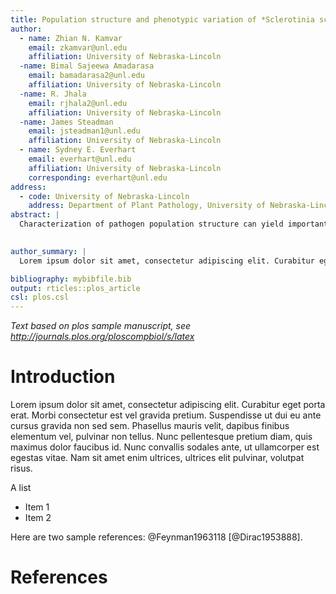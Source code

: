 ```yaml
---
title: Population structure and phenotypic variation of *Sclerotinia sclerotiorum* from dry bean throughout the United States, and from Mexico, France, and Australia
author:
  - name: Zhian N. Kamvar
    email: zkamvar@unl.edu
    affiliation: University of Nebraska-Lincoln
  -name: Bimal Sajeewa Amadarasa
    email: bamadarasa2@unl.edu
    affiliation: University of Nebraska-Lincoln
  -name: R. Jhala
    email: rjhala2@unl.edu
    affiliation: University of Nebraska-Lincoln
  -name: James Steadman
    email: jsteadman1@unl.edu
    affiliation: University of Nebraska-Lincoln
  - name: Sydney E. Everhart
    email: everhart@unl.edu
    affiliation: University of Nebraska-Lincoln
    corresponding: everhart@unl.edu
address:
  - code: University of Nebraska-Lincoln
    address: Department of Plant Pathology, University of Nebraska-Lincoln, Lincoln 68583
abstract: |
  Characterization of pathogen population structure can yield important insight into pathogen biology and epidemiology. A worldwide collection of 366 *S. sclerotiorum* isolates from 26 dry and snap bean cultivars and experimental lines in Australia, France, Mexico, and 10 bean production states in the U.S. collected from 2003 to 2012 were genotyped at 16 microsatellite loci. A total of 165 multilocus genotypes were identified using a subset of 11 loci that followed an expected repeat motif.  There were a total of 87 mycelial compatibility groups (MCGs) in the collection of isolates. We did not detect an association of MLGs and MCGs. Discriminant analysis of principal components using clone corrected data showed region of origin was the best separator (AMOVA P = 0.001). The Mexican population was highly divergent from the rest, showing closest association with the California population. Despite overall genetic linkage, none was observed for populations from Washington in 2008, Oregon in 2003, California in 2004, or France in 2004 and 2005. AMOVA for populations based on year of sampling had a low PhiPT value of 0.07 (P = 0.001) while host cultivar, isolate virulence and sampling field did not have a significant impact on the microsatellite genotype.   The analysis of populations from same field over different years for linkage disequilibrium did not provide evidence for sexual outcrossing. However, analysis of molecular variance did show populations were significantly different in some locations between some years (eg. MI 2003 and 2005 populations; WA 2008 compared to both 2003 and 2005).  These results suggest that despite large physical separation, divergence of populations is low, which is not surprising given the low rate of heterothallic recombination thought to occur. However, some level of heterothallic recombination is also taking place in these fields in addition to natural mutations.  The lack of association of MLGs and MCGs in dry bean isolates is indicative of sexual outcrossing, and distribution of microsatellite MLGs across distant regions due to agricultural practices and human-mediated migration.  

  
author_summary: |
  Lorem ipsum dolor sit amet, consectetur adipiscing elit. Curabitur eget porta erat. Morbi consectetur est vel gravida pretium. Suspendisse ut dui eu ante cursus gravida non sed sem. Nullam sapien tellus, commodo id velit id, eleifend volutpat quam. Phasellus mauris velit, dapibus finibus elementum vel, pulvinar non tellus. Nunc pellentesque pretium diam, quis maximus dolor faucibus id. Nunc convallis sodales ante, ut ullamcorper est egestas vitae. Nam sit amet enim ultrices, ultrices elit pulvinar, volutpat risus.

bibliography: mybibfile.bib
output: rticles::plos_article
csl: plos.csl
---
```


_Text based on plos sample manuscript, see [http://journals.plos.org/ploscompbiol/s/latex](http://journals.plos.org/ploscompbiol/s/latex)_

# Introduction

Lorem ipsum dolor sit amet, consectetur adipiscing elit. Curabitur eget porta erat. Morbi consectetur est vel gravida pretium. Suspendisse ut dui eu ante cursus gravida non sed sem. Phasellus mauris velit, dapibus finibus elementum vel, pulvinar non tellus. Nunc pellentesque pretium diam, quis maximus dolor faucibus id. Nunc convallis sodales ante, ut ullamcorper est egestas vitae. Nam sit amet enim ultrices, ultrices elit pulvinar, volutpat risus.

A list

- Item 1
- Item 2

Here are two sample references: @Feynman1963118 [@Dirac1953888].

# References {#references .unnumbered}
